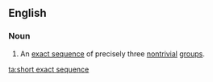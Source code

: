 ==English==
{{wikipedia}}
===Noun===
{{en-noun|head=[[short]] [[exact sequence]]|s}}
# {{context|algebra|lang=en}} An [[exact sequence]] of precisely three [[nontrivial]] [[group]]s.

[[ta:short exact sequence]]